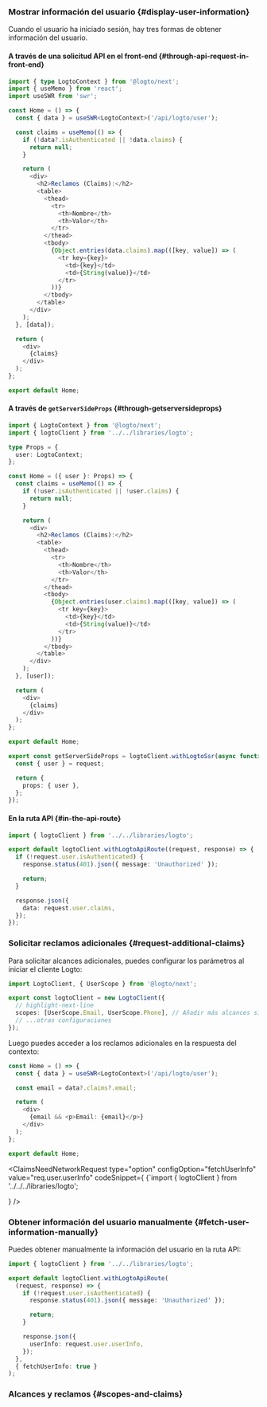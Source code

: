 

### Mostrar información del usuario \{#display-user-information}

Cuando el usuario ha iniciado sesión, hay tres formas de obtener información del usuario.

#### A través de una solicitud API en el front-end \{#through-api-request-in-front-end}

```ts title="pages/index.tsx"
import { type LogtoContext } from '@logto/next';
import { useMemo } from 'react';
import useSWR from 'swr';

const Home = () => {
  const { data } = useSWR<LogtoContext>('/api/logto/user');

  const claims = useMemo(() => {
    if (!data?.isAuthenticated || !data.claims) {
      return null;
    }

    return (
      <div>
        <h2>Reclamos (Claims):</h2>
        <table>
          <thead>
            <tr>
              <th>Nombre</th>
              <th>Valor</th>
            </tr>
          </thead>
          <tbody>
            {Object.entries(data.claims).map(([key, value]) => (
              <tr key={key}>
                <td>{key}</td>
                <td>{String(value)}</td>
              </tr>
            ))}
          </tbody>
        </table>
      </div>
    );
  }, [data]);

  return (
    <div>
      {claims}
    </div>
  );
};

export default Home;
```

#### A través de `getServerSideProps` \{#through-getserversideprops}

```ts title="pages/index.tsx"
import { LogtoContext } from '@logto/next';
import { logtoClient } from '../../libraries/logto';

type Props = {
  user: LogtoContext;
};

const Home = ({ user }: Props) => {
  const claims = useMemo(() => {
    if (!user.isAuthenticated || !user.claims) {
      return null;
    }

    return (
      <div>
        <h2>Reclamos (Claims):</h2>
        <table>
          <thead>
            <tr>
              <th>Nombre</th>
              <th>Valor</th>
            </tr>
          </thead>
          <tbody>
            {Object.entries(user.claims).map(([key, value]) => (
              <tr key={key}>
                <td>{key}</td>
                <td>{String(value)}</td>
              </tr>
            ))}
          </tbody>
        </table>
      </div>
    );
  }, [user]);

  return (
    <div>
      {claims}
    </div>
  );
};

export default Home;

export const getServerSideProps = logtoClient.withLogtoSsr(async function ({ request }) {
  const { user } = request;

  return {
    props: { user },
  };
});
```

#### En la ruta API \{#in-the-api-route}

```ts title="pages/api/get-user-info.ts"
import { logtoClient } from '../../libraries/logto';

export default logtoClient.withLogtoApiRoute((request, response) => {
  if (!request.user.isAuthenticated) {
    response.status(401).json({ message: 'Unauthorized' });

    return;
  }

  response.json({
    data: request.user.claims,
  });
});
```

### Solicitar reclamos adicionales \{#request-additional-claims}

<FindUserInfoMissing method="/api/logto/user" />

<ScopesAndClaimsIntroduction />

Para solicitar alcances adicionales, puedes configurar los parámetros al iniciar el cliente Logto:

```ts title="libraries/logto.ts"
import LogtoClient, { UserScope } from '@logto/next';

export const logtoClient = new LogtoClient({
  // highlight-next-line
  scopes: [UserScope.Email, UserScope.Phone], // Añadir más alcances si es necesario
  // ...otras configuraciones
});
```

Luego puedes acceder a los reclamos adicionales en la respuesta del contexto:

```ts title="pages/index.tsx"
const Home = () => {
  const { data } = useSWR<LogtoContext>('/api/logto/user');

  const email = data?.claims?.email;

  return (
    <div>
      {email && <p>Email: {email}</p>}
    </div>
  );
};

export default Home;
```

<ClaimsNeedNetworkRequest
  type="option"
  configOption="fetchUserInfo"
  value="req.user.userInfo"
  codeSnippet={
    <CodeBlock language="ts" title="pages/index.tsx">{`import { logtoClient } from '../../../libraries/logto';

  }
/>

### Obtener información del usuario manualmente \{#fetch-user-information-manually}

Puedes obtener manualmente la información del usuario en la ruta API:

```ts title="pages/api/get-user-info.ts"
import { logtoClient } from '../../libraries/logto';

export default logtoClient.withLogtoApiRoute(
  (request, response) => {
    if (!request.user.isAuthenticated) {
      response.status(401).json({ message: 'Unauthorized' });

      return;
    }

    response.json({
      userInfo: request.user.userInfo,
    });
  },
  { fetchUserInfo: true }
);
```

### Alcances y reclamos \{#scopes-and-claims}

<ScopesAndClaims />
